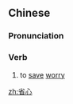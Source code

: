 ==Chinese==
{{zh-forms}}

===Pronunciation===
{{zh-pron
|m=shěngxīn
|c=saang2 sam1
|mn=qz,xm,zz:séng-sim
|cat=v
}}

===Verb===
{{zh-verb}}

# to [[save]] [[worry]]

[[zh:省心]]